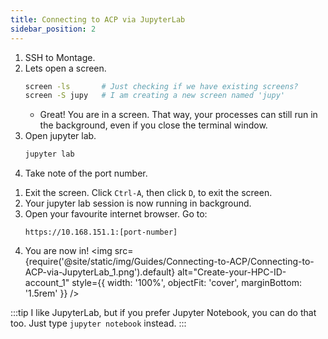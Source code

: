 ```yaml
---
title: Connecting to ACP via JupyterLab
sidebar_position: 2
---
```


1. SSH to Montage.
1. Lets open a screen.
    ```bash
    screen -ls       # Just checking if we have existing screens?
    screen -S jupy   # I am creating a new screen named 'jupy'
    ```
    - Great! You are in a screen. That way, your processes can still run in the background, even if you close the terminal window.
1. Open jupyter lab.
    ```bash
    jupyter lab
    ```
1. Take note of the port number.
<!-- TODO: Add picture of jupyter lab session, with port number -->
1. Exit the screen. Click `Ctrl-A`, then click `D`, to exit the screen.
1. Your jupyter lab session is now running in background.
1. Open your favourite internet browser. Go to:
    ```
    https://10.168.151.1:[port-number]
    ```
1. You are now in!
    <img src={require('@site/static/img/Guides/Connecting-to-ACP/Connecting-to-ACP-via-JupyterLab_1.png').default}
        alt="Create-your-HPC-ID-account_1"
        style={{ width: '100%', objectFit: 'cover', marginBottom: '1.5rem' }}
    />

:::tip
I like JupyterLab, but if you prefer Jupyter Notebook, you can do that too. Just type `jupyter notebook` instead.
:::
